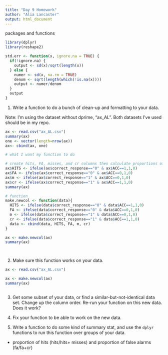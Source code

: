 ```yaml
---
title: "Day 9 Homework"
author: "Alia Lancaster"
output: html_document
---
```

packages and functions
```r
library(dplyr)
library(reshape2)

std.err <- function(x, ignore.na = TRUE) { 
  if(!ignore.na) {
    output <- sd(x)/sqrt(length(x)) 
  } else {
    numer <- sd(x, na.rm = TRUE)
    denom <- sqrt(length(which(!is.na(x))))
    output <- numer/denom
  }
  output
}
```


1. Write a function to do a bunch of clean-up and formatting to your data.

Note: I'm using the dataset without dprime, "ax_AL".  Both datasets I've used should be in my repo.


```r
ax <- read.csv("ax_AL.csv")
summary(ax)
one <- vector(length=nrow(ax))
ax<- cbind(ax, one)

# what I want my function to do

# create hits, FA, misses, and cr columns then calculate proportions of hits and false alarms.  Just a skelton for now, since the pairs aren't quite right.
ax$HITS <- ifelse(ax$correct_response=="0" & ax$ACC==1,1,0)
ax$FA <- ifelse(ax$correct_response=="0" & ax$ACC==0,1,0)
ax$m <- ifelse(ax$correct_response=="1" & ax$ACC==0,1,0)
ax$cr <- ifelse(ax$correct_response=="1" & ax$ACC==1,1,0)
summary(ax)

# function
make.newcol <- function(data){
  HITS <- ifelse(data$correct_response=="0" & data$ACC==1,1,0)
  FA <- ifelse(data$correct_response=="0" & data$ACC==0,1,0)
  m <- ifelse(data$correct_response=="1" & data$ACC==0,1,0)
  cr <- ifelse(data$correct_response=="1" & data$ACC==1,1,0)
  data <- cbind(data, HITS, FA, m, cr) 
}

ax <- make.newcol(ax)
summary(ax)




```


2. Make sure this function works on your data.

```r
ax <- read.csv("ax_AL.csv")

ax <- make.newcol(ax)
summary(ax)



```


3. Get some subset of your data, or find a similar-but-not-identical data set.  Change up the column order.  Re-run your function on this new data.  Does it work?

4. Fix your function to be able to work on the new data.

5. Write a function to do some kind of summary stat, and use the `dplyr` functions to run this function over groups of your data.

 - proportion of hits (hits/hits+ misses) and proportion of false alarms (fa/fa+cr)

